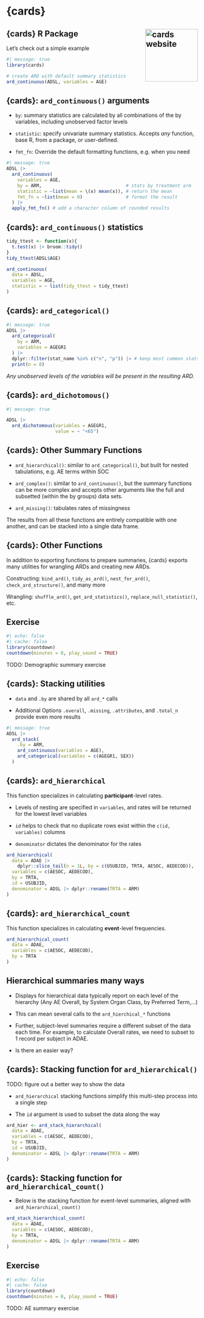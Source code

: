 # {cards} 

## {cards} R Package <a href="https://insightsengineering.github.io/cards/"><img src="https://insightsengineering.github.io/cards/latest-tag/logo.png" align="right" height="138" alt="cards website" /></a>

Let's check out a simple example 

```r
#| message: true
library(cards)

# create ARD with default summary statistics
ard_continuous(ADSL, variables = AGE)
```


## {cards}: `ard_continuous()` arguments

::: {.small}
- `by`: summary statistics are calculated by all combinations of the by variables, including unobserved factor levels

- `statistic`: specify univariate summary statistics. Accepts _any_ function, base R, from a package, or user-defined.

- `fmt_fn`: Override the default formatting functions, e.g. when you need 

:::

```r
#| message: true
ADSL |> 
  ard_continuous(
    variables = AGE,
    by = ARM,                               # stats by treatment arm
    statistic = ~list(mean = \(x) mean(x)), # return the mean
    fmt_fn = ~list(mean = 0)                # format the result
  ) |> 
  apply_fmt_fn() # add a character column of rounded results
```

## {cards}: `ard_continuous()` statistics

```r
tidy_ttest <- function(x){
  t.test(x) |> broom::tidy()
}
tidy_ttest(ADSL$AGE)

ard_continuous(
  data = ADSL,
  variables = AGE,
  statistic = ~ list(tidy_ttest = tidy_ttest)
)

```


## {cards}: `ard_categorical()`

```r
#| message: true
ADSL |> 
  ard_categorical(
    by = ARM,
    variables = AGEGR1
  ) |> 
  dplyr::filter(stat_name %in% c("n", "p")) |> # keep most common stats 
  print(n = 8)
```

::: {.small}

_Any unobserved levels of the variables will be present in the resulting ARD._
:::

## {cards}: `ard_dichotomous()`

```r
#| message: true

ADSL |> 
  ard_dichotomous(variables = AGEGR1, 
                  value = ~ "<65") 

```

## {cards}: Other Summary Functions

- `ard_hierarchical()`: similar to `ard_categorical()`, but built for nested tabulations, e.g. AE terms within SOC

- `ard_complex()`: similar to `ard_continuous()`, but the summary functions can be more complex and accepts other arguments like the full and subsetted (within the by groups) data sets.

- `ard_missing()`: tabulates rates of missingness

The results from all these functions are entirely compatible with one another, and can be stacked into a single data frame.

## {cards}: Other Functions

In addition to exporting functions to prepare summaries, {cards} exports many utilities for wrangling ARDs and creating new ARDs.

Constructing: `bind_ard()`, `tidy_as_ard()`, `nest_for_ard()`, `check_ard_structure()`, and many more

Wrangling: `shuffle_ard()`, `get_ard_statistics()`, `replace_null_statistic()`, etc.

## Exercise

```r
#| echo: false
#| cache: false
library(countdown)
countdown(minutes = 8, play_sound = TRUE)
```

TODO: Demographic summary exercise

## {cards}: Stacking utilities

::: {.small}
- `data` and `.by` are shared by all `ard_*` calls

- Additional Options `.overall`, `.missing`, `.attributes`, and `.total_n` provide even more results

:::

```r
#| message: true
ADSL |> 
  ard_stack( 
    .by = ARM,      
    ard_continuous(variables = AGE), 
    ard_categorical(variables = c(AGEGR1, SEX))
  )  
```

## {cards}: `ard_hierarchical` 

::: {.small}

This function specializes in calculating **participant**-level rates.

- Levels of nesting are specified in `variables`, and rates will be returned for the lowest level variables

- `id` helps to check that no duplicate rows exist within the `c(id, variables)` columns

- `denominator` dictates the denominator for the rates

:::

```r
ard_hierarchical(
  data = ADAE |>
    dplyr::slice_tail(n = 1L, by = c(USUBJID, TRTA, AESOC, AEDECOD)),
  variables = c(AESOC, AEDECOD),
  by = TRTA,
  id = USUBJID,
  denominator = ADSL |> dplyr::rename(TRTA = ARM)
)
```

## {cards}: `ard_hierarchical_count` 

::: {.small}

This function specializes in calculating **event**-level frequencies.

:::

```r
ard_hierarchical_count(
  data = ADAE,
  variables = c(AESOC, AEDECOD),
  by = TRTA
)
```

## Hierarchical summaries many ways

- Displays for hierarchical data typically report on each level of the hierarchy (Any AE Overall, by System Organ Class, by Preferred Term,...)

- This can mean several calls to the `ard_hierchical_*` functions 

- Further, subject-level summaries require a different subset of the data each time. For example, to calculate Overall rates, we need to subset to 1 record per subject in ADAE. 

::: {.fragment}
- Is there an easier way?
:::

## {cards}: Stacking function for `ard_hierarchical()`

TODO: figure out a better way to show the data

::: {.small}

- `ard_hierarchical` stacking functions simplify this multi-step process into a single step

- The `id` argument is used to subset the data along the way

:::

```r
ard_hier <- ard_stack_hierarchical(
  data = ADAE,
  variables = c(AESOC, AEDECOD),
  by = TRTA,
  id = USUBJID,
  denominator = ADSL |> dplyr::rename(TRTA = ARM)
)
```

## {cards}: Stacking function for `ard_hierarchical_count()`

::: {.small}

- Below is the stacking function for event-level summaries, aligned with `ard_hierarchical_count()`

:::

```r
ard_stack_hierarchical_count(
  data = ADAE,
  variables = c(AESOC, AEDECOD),
  by = TRTA, 
  denominator = ADSL |> dplyr::rename(TRTA = ARM)
)
```


## Exercise

```r
#| echo: false
#| cache: false
library(countdown)
countdown(minutes = 8, play_sound = TRUE)
```

TODO: AE summary exercise